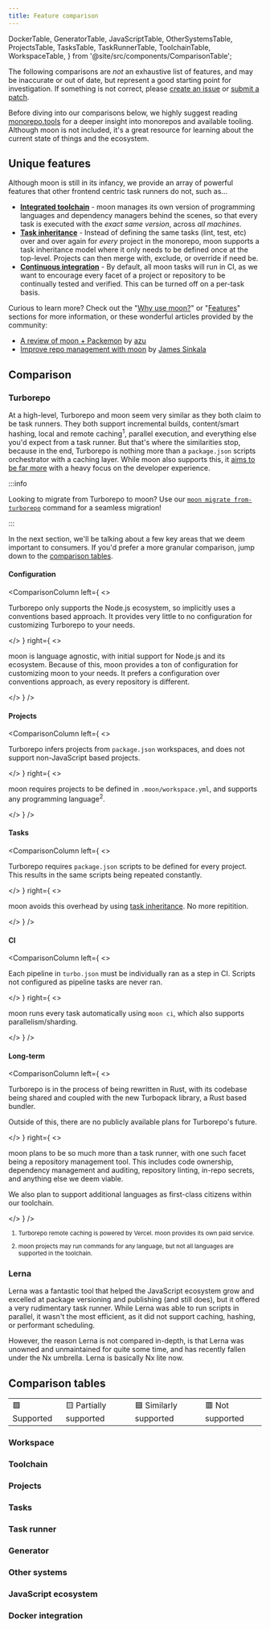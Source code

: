 ```yaml
---
title: Feature comparison
---
```


  DockerTable,
  GeneratorTable,
  JavaScriptTable,
  OtherSystemsTable,
  ProjectsTable,
  TasksTable,
  TaskRunnerTable,
  ToolchainTable,
  WorkspaceTable,
} from '@site/src/components/ComparisonTable';

The following comparisons are _not_ an exhaustive list of features, and may be inaccurate or out of
date, but represent a good starting point for investigation. If something is not correct, please
[create an issue](https://github.com/moonrepo/moon/issues) or
[submit a patch](https://github.com/moonrepo/moon/blob/master/website/src/components/ComparisonTable.tsx).

Before diving into our comparisons below, we highly suggest reading
[monorepo.tools](https://monorepo.tools/) for a deeper insight into monorepos and available tooling.
Although moon is not included, it's a great resource for learning about the current state of things
and the ecosystem.

## Unique features

Although moon is still in its infancy, we provide an array of powerful features that other frontend
centric task runners do not, such as...

- **[Integrated toolchain](./concepts/toolchain)** - moon manages its own version of programming
  languages and dependency managers behind the scenes, so that every task is executed with the
  _exact same version_, across _all machines_.
- **[Task inheritance](./concepts/task-inheritance)** - Instead of defining the same tasks (lint,
  test, etc) over and over again for _every_ project in the monorepo, moon supports a task
  inheritance model where it only needs to be defined once at the top-level. Projects can then merge
  with, exclude, or override if need be.
- **[Continuous integration](./guides/ci)** - By default, all moon tasks will run in CI, as we want
  to encourage every facet of a project or repository to be continually tested and verified. This
  can be turned off on a per-task basis.

Curious to learn more? Check out the "[Why use moon?](./#why-use-moon)" or "[Features](./#features)"
sections for more information, or these wonderful articles provided by the community:

- [A review of moon + Packemon](https://azu.github.io/slide/2022/moa/moon-packemon.html) by
  [azu](https://twitter.com/azu_re)
- [Improve repo management with moon](https://blog.logrocket.com/improve-repo-management-moon/) by
  [James Sinkala](https://jamesinkala.com/)

## Comparison

### Turborepo

At a high-level, Turborepo and moon seem very similar as they both claim to be task runners. They
both support incremental builds, content/smart hashing, local and remote caching<sup>1</sup>,
parallel execution, and everything else you'd expect from a task runner. But that's where the
similarities stop, because in the end, Turborepo is nothing more than a `package.json` scripts
orchestrator with a caching layer. While moon also supports this, it
[aims to be far more](#unique-features) with a heavy focus on the developer experience.

:::info

Looking to migrate from Turborepo to moon? Use our
[`moon migrate from-turborepo`](./commands/migrate/from-turborepo) command for a seamless migration!

:::

In the next section, we'll be talking about a few key areas that we deem important to consumers. If
you'd prefer a more granular comparison, jump down to the [comparison tables](#comparison-tables).

#### Configuration

<ComparisonColumn
left={
  <>

Turborepo only supports the Node.js ecosystem, so implicitly uses a conventions based approach. It
provides very little to no configuration for customizing Turborepo to your needs.

  </>
}
right={
  <>

moon is language agnostic, with initial support for Node.js and its ecosystem. Because of this, moon
provides a ton of configuration for customizing moon to your needs. It prefers a configuration over
conventions approach, as every repository is different.

  </>
}
/>

#### Projects

<ComparisonColumn
left={
  <>

Turborepo infers projects from `package.json` workspaces, and does not support non-JavaScript based
projects.

  </>
}
right={
  <>

moon requires projects to be defined in `.moon/workspace.yml`, and supports any programming
language<sup>2</sup>.

  </>
}
/>

#### Tasks

<ComparisonColumn
left={
  <>

Turborepo requires `package.json` scripts to be defined for every project. This results in the same
scripts being repeated constantly.

  </>
}
right={
  <>

moon avoids this overhead by using [task inheritance](#unique-features). No more repitition.

  </>
}
/>

#### CI

<ComparisonColumn
left={
  <>

Each pipeline in `turbo.json` must be individually ran as a step in CI. Scripts not configured as
pipeline tasks are never ran.

  </>
}
right={
  <>

moon runs every task automatically using `moon ci`, which also supports parallelism/sharding.

  </>
}
/>

#### Long-term

<ComparisonColumn
left={
  <>

Turborepo is in the process of being rewritten in Rust, with its codebase being shared and coupled
with the new Turbopack library, a Rust based bundler.

Outside of this, there are no publicly available plans for Turborepo's future.

  </>
}
right={
  <>

moon plans to be so much more than a task runner, with one such facet being a repository management
tool. This includes code ownership, dependency management and auditing, repository linting, in-repo
secrets, and anything else we deem viable.

We also plan to support additional languages as first-class citizens within our toolchain.

  </>
}
/>

<small>

1. Turborepo remote caching is powered by Vercel. moon provides its own paid service.

2. moon projects may run commands for any language, but not all languages are supported in the
   toolchain.

</small>

### Lerna

Lerna was a fantastic tool that helped the JavaScript ecosystem grow and excelled at package
versioning and publishing (and still does), but it offered a very rudimentary task runner. While
Lerna was able to run scripts in parallel, it wasn't the most efficient, as it did not support
caching, hashing, or performant scheduling.

However, the reason Lerna is not compared in-depth, is that Lerna was unowned and unmaintained for
quite some time, and has recently fallen under the Nx umbrella. Lerna is basically Nx lite now.

## Comparison tables

<table>
  <tr>
    <td>🟩 Supported</td>
    <td>🟨 Partially supported</td>
    <td>🟦 Similarly supported</td>
    <td>🟥 Not supported</td>
  </tr>
</table>

### Workspace

<WorkspaceTable />

### Toolchain

<ToolchainTable />

### Projects

<ProjectsTable />

### Tasks

<TasksTable />

### Task runner

<TaskRunnerTable />

### Generator

<GeneratorTable />

### Other systems

<OtherSystemsTable />

### JavaScript ecosystem

<JavaScriptTable />

### Docker integration

<DockerTable />
